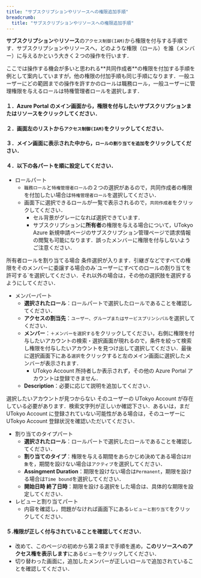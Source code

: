```yaml
---
title: "サブスクリプションやリソースへの権限追加手順"
breadcrumb:
  title: "サブスクリプションやリソースへの権限追加手順"
---
```



**サブスクリプション**や**リソース**の`アクセス制御(IAM)`から権限を付与する手順です．サブスクリプションやリソースへ，どのような権限（ロール）を誰（メンバー）に与えるかという大きく２つの操作を行います．

<div class="box">
ここでは操作する機会が多いと思われる**共同作成者**の権限を付加する手順を例として案内していますが，他の権限の付加手順も同じ手順になります．一般ユーザーにどの範囲までの操作を許すかのロールは職務ロール，一般ユーザーに管理権限を与えるロールは特権管理者ロールを選択します．
</div>

#### １．Azure Portal のメイン画面から，権限を付与したい**サブスクリプション**または**リソース**をクリックしてください．
#### ２．画面左のリストから`アクセス制御(IAM)`をクリックしてください．
#### ３．メイン画面に表示された中から，`ロールの割り当てを追加`をクリックしてください．
#### ４．以下の各パートを順に設定してください．
- ロールパート
  - `職務ロール`と`特権管理者ロール`の２つの選択があるので，共同作成者の権限を付加したい場合は`特権管理者ロール`を選択してください．
  - 画面下に選択できるロールが一覧で表示されるので，`共同作成者`をクリックしてください．
    - セル背景がグレーになれば選択できています．
    - サブスクリプションに**所有者**の権限を与える場合について，UTokyo Azure 新規申請ページのサブスクリプション管理ページで請求情報の閲覧も可能になります．誤ったメンバーに権限を付与しないようご注意ください．

<HelpItem lang="ja" type="details">
  <Fragment slot="problem">所有者ロールを割り当てる場合</Fragment>
  <Fragment slot="solution">条件選択が入ります．引継ぎなどですべての権限をそのメンバーに委譲する場合のみ`ユーザーにすべてのロールの割り当てを許可する`を選択してください．それ以外の場合は，その他の選択肢を選択するようにしてください．</Fragment>
</HelpItem>

- メンバーパート
  - **選択されたロール**：ロールパートで選択したロールであることを確認してください．
  - **アクセスの割当先**：`ユーザー、グループまたはサービスプリンシパル`を選択してください．
  - **メンバー**：`＋メンバーを選択する`をクリックしてください，右側に権限を付与したいアカウントの検索・選択画面が現れるので，条件を絞って検索し権限を付与したいアカウントを見つけ出して選択してください．最後に選択画面下にある`選択`をクリックすると左のメイン画面に選択したメンバーが表示されます．
    - UTokyo Account 所持者しか表示されず，その他の Azure Portal アカウントは登録できません．
  - **Description**：必要に応じて説明を追加してください．

<HelpItem lang="ja" type="details">
  <Fragment slot="problem">選択したいアカウントが見つからない</Fragment>
  <Fragment slot="solution">そのユーザーの UTokyo Account が存在している必要があります．検索文字列が正しいか確認下さい．あるいは，まだ UTokyo Account に登録されていない可能性がある場合は，そのユーザーに UTokyo Account 登録状況を確認いただいてください．</Fragment>
</HelpItem>

- 割り当てのタイプパート
  - **選択されたロール**：ロールパートで選択したロールであることを確認してください．
  - **割り当てのタイプ**：権限を与える期間をあらかじめ決めてある場合は`対象`を，期間を設けない場合は`アクティブ`を選択してください．
  - **Assingment Duration**：期限を設けない場合は`Permanent`，期限を設ける場合は`Time bound`を選択してください．
  - **開始日時 終了日時**：期限を設ける選択をした場合は、具体的な期限を設定してください．
- レビューと割り当てパート
  - 内容を確認し，問題がなければ画面下にある`レビューと割り当て`をクリックしてください．

#### ５.権限が正しく付与されていることを確認してください．
  - 改めて、このページの初めから第２項まで手順を進め，**このリソースへのアクセス権を表示します**にある`ビュー`をクリックしてください．
  - 切り替わった画面に，追加したメンバーが正しいロールで追加されていることを確認してください．
